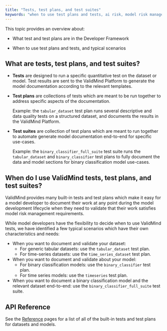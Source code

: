 ```yaml
---
title: "Tests, test plans, and test suites"
keywords: "when to use test plans and tests, ai risk, model risk management, ValidMind"
---
```


This topic provides an overview about: 

- What test and test plans are in the Developer Framework

- When to use test plans and tests, and typical scenarios

## What are tests, test plans, and test suites?

- **Tests** are designed to run a specific quantitative test on the dataset or model. Test results are sent to the ValidMind Platform to generate the model documentation according to the relevant templates. 

- **Test plans** are collections of tests which are meant to be run together to address specific aspects of the documentation.

   Example: the `tabular_dataset` test plan runs several descriptive and data quality tests on a structured dataset, and documents the results in the ValidMind Platform.

- **Test suites** are collection of test plans which are meant to run together to automate generate model documentation end-to-end for specific use-cases.

   Example: the `binary_classifier_full_suite` test suite runs the `tabular_dataset` and `binary_classifier` test plans to fully document the data and model sections for binary classification model use-cases. 


## When do I use ValidMind tests, test plans, and test suites?

ValidMind provides many built-in tests and test plans which make it easy for a model developer to document their work at any point during the model development lifecycle when they need to validate that their work satisfies model risk management requirements. 

While model developers have the flexibility to decide when to use ValidMind tests, we have identified a few typical scenarios which have their own characteristics and needs:

- When you want to document and validate your dataset:
  - For generic tabular datasets: use the `tabular_dataset` test plan.
  - For time-series datasets: use the `time_series_dataset` test plan.

- When you want to document and validate about your model:
  - For binary classification models: use the `binary_classifier` test plan.
  - For time series models: use the `timeseries` test plan.

- When you want to document a binary classification model and the relevant dataset end-to-end: use the `binary_classifier_full_suite` test suite.

## API Reference

See the [Reference](reference.qmd) pages for a list of all of the built-in tests and test plans for datasets and models.

<!---
## Related Topics

Provide links or references to related topics that users might find useful or interesting. These could be other articles, resources, or tools related to the main topic.
--->
